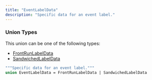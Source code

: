 ```yaml
---
title: "EventLabelData"
description: "Specific data for an event label."
---
```


### Union Types

This union can be one of the following types:

- [FrontRunLabelData](/api-reference/types/frontrunlabeldata)
- [SandwichedLabelData](/api-reference/types/sandwichedlabeldata)


```graphql EventLabelData
"""Specific data for an event label."""
union EventLabelData = FrontRunLabelData | SandwichedLabelData
```
